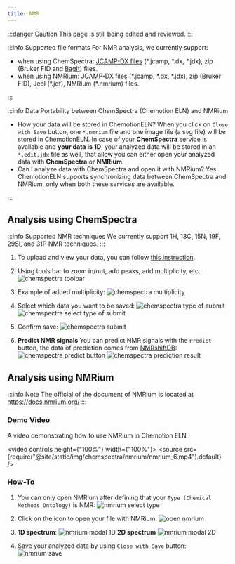 ```yaml
---
title: NMR
---
```


:::danger Caution
This page is still being edited and reviewed.
:::

:::info Supported file formats
For NMR analysis, we currently support:

- when using ChemSpectra: [JCAMP-DX files](https://iupac.org/what-we-do/digital-standards/jcamp-dx/) (\*.jcamp, \*.dx, \*.jdx), zip (Bruker FID and [BagIt](https://en.wikipedia.org/wiki/BagIt)) files.
- when using NMRium: [JCAMP-DX files](https://iupac.org/what-we-do/digital-standards/jcamp-dx/) (\*.jcamp, \*.dx, \*.jdx), zip (Bruker FID), Jeol (\*.jdf), NMRium (\*.nmrium) files.

:::

:::info Data Portability between ChemSpectra (Chemotion ELN) and NMRium

- How your data will be stored in ChemotionELN?
  When you click on `Close with Save` button, one `*.nmrium` file and one image file (a svg file) will be stored in ChemotionELN.
  In case of your **ChemSpectra** service is available and **your data is 1D**, your analyzed data will be stored in an `*.edit.jdx` file as well, that allow you can either open your analyzed data with **ChemSpectra** or **NMRium**.
- Can I analyze data with ChemSpectra and open it with NMRium?
  Yes. ChemotionELN supports synchronizing data between ChemSpectra and NMRium, only when both these services are available.

:::

## Analysis using ChemSpectra

:::info Supported NMR techniques
We currently support 1H, 13C, 15N, 19F, 29Si, and 31P NMR techniques.
:::

1. To upload and view your data, you can follow [this instruction](../chemspectra#using-chemspectra).

2. Using tools bar to zoom in/out, add peaks, add multiplicity, etc.:
   ![chemspectra toolbar](/img/chemspectra/nmr/chemspectra_nmr_1.png)

3. Example of added multiplicity:
   ![chemspectra multiplicity](/img/chemspectra/nmr/chemspectra_nmr_4.png)

4. Select which data you want to be saved:
   ![chemspectra type of submit](/img/chemspectra/nmr/chemspectra_nmr_2.png)
   ![chemspectra select type of submit](/img/chemspectra/nmr/chemspectra_nmr_3.png)

5. Confirm save:
   ![chemspectra submit](/img/chemspectra/nmr/chemspectra_nmr_5.png)

6. **Predict NMR signals** You can predict NMR signals with the `Predict` button, the data of prediction comes from [NMRshiftDB](https://nmrshiftdb.nmr.uni-koeln.de):
   ![chemspectra predict button](/img/chemspectra/nmr/chemspectra_nmr_6.png)
   ![chemspectra prediction result](/img/chemspectra/nmr/chemspectra_nmr_7.png)

## Analysis using NMRium

:::info Note
The official of the document of NMRium is located at https://docs.nmrium.org/
:::

### Demo Video

A video demonstrating how to use NMRium in Chemotion ELN

<video controls height={"100%"} width={"100%"}>
  <source
    src={require("@site/static/img/chemspectra/nmrium/nmrium_6.mp4").default}
  />
</video>

### How-To

1. You can only open NMRium after defining that your `Type (Chemical Methods Ontology)` is NMR:
   ![nmrium select type](/img/chemspectra/nmrium/nmrium_1.png)

2. Click on the icon to open your file with NMRium.
   ![open nmrium](/img/chemspectra/nmrium/nmrium_2.png)

3. **1D spectrum**:
   ![nmrium modal 1D](/img/chemspectra/nmrium/nmrium_3.png)
   **2D spectrum**
   ![nmrium modal 2D](/img/chemspectra/nmrium/nmrium_4.png)

4. Save your analyzed data by using `Close with Save` button:
   ![nmrium save](/img/chemspectra/nmrium/nmrium_5.png)
